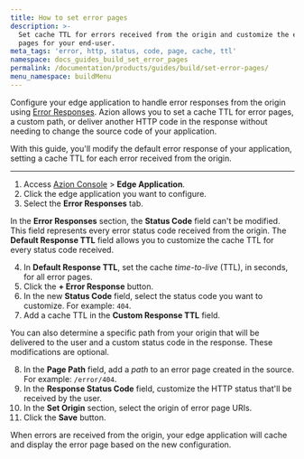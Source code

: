 ```yaml
---
title: How to set error pages
description: >-
  Set cache TTL for errors received from the origin and customize the error
  pages for your end-user.
meta_tags: 'error, http, status, code, page, cache, ttl'
namespace: docs_guides_build_set_error_pages
permalink: /documentation/products/guides/build/set-error-pages/
menu_namespace: buildMenu
---
```



Configure your edge application to handle error responses from the origin using [Error Responses](/en/documentation/products/build/edge-application/error-responses/). Azion allows you to set a cache TTL for error pages, a custom path, or deliver another HTTP code in the response without needing to change the source code of your application.

With this guide, you'll modify the default error response of your application, setting a cache TTL for each error received from the origin.

---

1. Access [Azion Console](/en/documentation/products/guides/how-to-access-azion-console/) > **Edge Application**.
2. Click the edge application you want to configure.
3. Select the **Error Responses** tab.

In the **Error Responses** section, the **Status Code** field can't be modified. This field represents every error status code received from the origin. The **Default Response TTL** field allows you to customize the cache TTL for every status code received.

4. In **Default Response TTL**, set the cache *time-to-live* (TTL), in seconds, for all error pages.
5. Click the **+ Error Response** button.
6. In the new **Status Code** field, select the status code you want to customize. For example: `404`.
7. Add a cache TTL in the **Custom Response TTL** field.

You can also determine a specific path from your origin that will be delivered to the user and a custom status code in the response. These modifications are optional.

8. In the **Page Path** field, add a *path* to an error page created in the source. For example: `/error/404`.
9. In the **Response Status Code** field, customize the HTTP status that'll be received by the user.
10. In the **Set Origin** section, select the origin of error page URIs.
11. Click the **Save** button.

When errors are received from the origin, your edge application will cache and display the error page based on the new configuration.